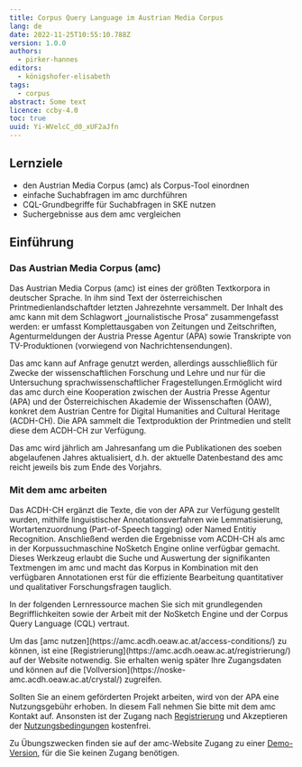 ```yaml
---
title: Corpus Query Language im Austrian Media Corpus
lang: de
date: 2022-11-25T10:55:10.788Z
version: 1.0.0
authors:
  - pirker-hannes
editors:
  - königshofer-elisabeth
tags:
  - corpus
abstract: Some text
licence: ccby-4.0
toc: true
uuid: Yi-WVelcC_d0_xUF2aJfn
---
```

## Lernziele

- den Austrian Media Corpus (amc) als Corpus-Tool einordnen
- einfache Suchabfragen im amc durchführen
- CQL-Grundbegriffe für Suchabfragen in SKE nutzen
- Suchergebnisse aus dem amc vergleichen

## Einführung

### Das Austrian Media Corpus (amc)

Das Austrian Media Corpus (amc) ist eines der größten Textkorpora in deutscher Sprache. In ihm sind Text der österreichischen Printmedienlandschaftder letzten Jahrezehnte versammelt. Der Inhalt des amc kann mit dem Schlagwort „journalistische Prosa“ zusammengefasst werden: er umfasst Komplettausgaben von Zeitungen und Zeitschriften, Agenturmeldungen der Austria Presse Agentur (APA) sowie Transkripte von TV-Produktionen (vorwiegend von Nachrichtensendungen).

Das amc kann auf Anfrage genutzt werden, allerdings ausschließlich für Zwecke der wissenschaftlichen Forschung und Lehre und nur für die Untersuchung sprachwissenschaftlicher Fragestellungen.Ermöglicht wird das amc durch eine Kooperation zwischen der Austria Presse Agentur (APA) und der Österreichischen Akademie der Wissenschaften (ÖAW), konkret dem Austrian Centre for Digital Humanities and Cultural Heritage (ACDH-CH).
Die APA sammelt die Textproduktion der Printmedien und stellt diese dem ACDH-CH zur Verfügung.

Das amc wird jährlich am Jahresanfang um die Publikationen des soeben abgelaufenen Jahres aktualisiert, d.h. der aktuelle Datenbestand des amc reicht jeweils bis zum Ende des Vorjahrs.

### Mit dem amc arbeiten

Das ACDH-CH ergänzt die Texte, die von der APA zur Verfügung gestellt wurden, mithilfe linguistischer Annotationsverfahren wie Lemmatisierung, Wortartenzuordnung (Part-of-Speech tagging) oder Named Entitiy Recognition.
Anschließend werden die Ergebnisse vom ACDH-CH als amc in der Korpussuchmaschine NoSketch Engine online verfügbar gemacht. Dieses Werkzeug erlaubt die Suche und Auswertung der signifikanten Textmengen im amc und macht das Korpus in Kombination mit den verfügbaren Annotationen erst für die effiziente Bearbeitung quantitativer und qualitativer Forschungsfragen tauglich.

In der folgenden Lernressource machen Sie sich mit grundlegenden Begrifflichkeiten sowie der Arbeit mit der NoSketch Engine und der Corpus Query Language (CQL) vertraut.

<SideNote type="info" title="Zugang zum amc">
Um das [amc nutzen](https://amc.acdh.oeaw.ac.at/access-conditions/) zu können, ist eine [Registrierung](https://amc.acdh.oeaw.ac.at/registrierung/) auf der Website notwendig. Sie erhalten wenig später Ihre Zugangsdaten und können auf die [Vollversion](https://noske-amc.acdh.oeaw.ac.at/crystal/) zugreifen.

Sollten Sie an einem geförderten Projekt arbeiten, wird von der APA eine Nutzungsgebühr erhoben. In diesem Fall nehmen Sie bitte mit dem amc Kontakt auf. Ansonsten ist der Zugang nach [Registrierung](https://amc.acdh.oeaw.ac.at/registrierung/) und Akzeptieren der [Nutzungsbedingungen](https://amc.acdh.oeaw.ac.at/nutzungsbedingungen/) kostenfrei. 

Zu Übungszwecken finden sie auf der amc-Website Zugang zu einer [Demo-Version](https://demo-amc.acdh.oeaw.ac.at/crystal/#open), für die Sie keinen Zugang benötigen.
</SideNote>